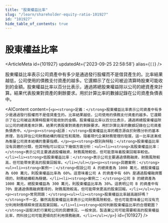```yaml
---
title: "股東權益比率"
slug: "/learn/shareholder-equity-ratio-101927"
id: "101927"
hide_table_of_contents: true
---
```



# 股東權益比率

<ArticleMeta id={101927} updatedAt={'2023-09-25 22:58:58'} alias={`[]`} />
<div className='border-solid border-b border-t-0 my-4 border-[var(--ifm-color-gray-300)]' />

股東權益比率表示公司資產中有多少是通過發行股權而不是借貸產生的。比率結果越低，公司使用的債務支付資產的越多。它還顯示了在公司被迫清算時股東可能收到的金額。股東權益比率以百分比表示，通過將總股東權益除以公司的總資產來計算。結果代表股東對資產的剩餘要求。用於計算比率的數據記錄在公司資產負債表中。

<AIContent content={`<p><strong>定義：</strong>股東權益比率表示公司資產中有多少是通過發行股權而不是借貸產生的。比率結果越低，公司使用的債務支付資產的越多。它還顯示了在公司被迫清算時股東可能收到的金額。股東權益比率以百分比表示，通過將總股東權益除以公司的總資產來計算。結果代表股東對資產的剩餘要求。用於計算比率的數據記錄在公司資產負債表中。</p><p><strong>起源：</strong>股東權益比率的概念源自於財務分析的基本原理，旨在評估公司財務結構的穩定性和風險。隨着現代企業財務管理的發展，這一比率逐漸成為衡量公司資本結構的重要指標。</p><p><strong>類別與特點：</strong>股東權益比率沒有具體的分類，但其特點可以從以下幾個方面分析：<ul><li><strong>高股東權益比率：</strong>表示公司主要通過股權融資，財務風險較低，但可能意味着股東回報率較低。</li><li><strong>低股東權益比率：</strong>表示公司主要通過債務融資，財務風險較高，但可能帶來更高的股東回報率。</li></ul></p><p><strong>具體案例：</strong><ul><li><strong>案例一：</strong>假設公司 A 的總資產為 1000 萬元，總股東權益為 600 萬元，則股東權益比率為 60%。這意味着公司 A 的資產中有 60% 是通過股權融資獲得的，財務結構較為穩健。</li><li><strong>案例二：</strong>公司 B 的總資產為 1000 萬元，總股東權益為 300 萬元，則股東權益比率為 30%。這表明公司 B 的資產中有 70% 是通過債務融資獲得的，財務風險較高，但可能帶來更高的股東回報。</li></ul></p><p><strong>常見問題：</strong><ul><li><strong>股東權益比率越高越好嗎？</strong>不一定。雖然高股東權益比率表示公司財務風險較低，但也可能意味着公司沒有充分利用財務槓桿來提高股東回報。</li><li><strong>如何判斷股東權益比率的合理範圍？</strong>這取決於行業和公司的具體情況。一般來説，製造業公司可能需要較高的股東權益比率，而科技公司可能更傾向於利用債務融資。</li></ul></p>`} id={101927} />
